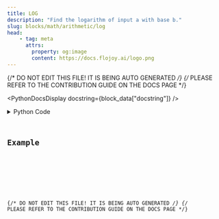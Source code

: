 ```yaml
---
title: LOG
description: "Find the logarithm of input a with base b."
slug: blocks/math/arithmetic/log
head:
    - tag: meta
      attrs:
        property: og:image
        content: https://docs.flojoy.ai/logo.png
---
```


{/* DO NOT EDIT THIS FILE! IT IS BEING AUTO GENERATED */}
{/* PLEASE REFER TO THE CONTRIBUTION GUIDE ON THE DOCS PAGE */}


<PythonDocsDisplay docstring={block_data["docstring"]} />
<details>
<summary>Python Code</summary>



<Code code={pythonCode} lang="py" wrap theme="dracula" />

[Find this Flojoy Block on GitHub](https://github.com/flojoy-ai/blocks/blob/main/blocks/MATH/ARITHMETIC/LOG/LOG.py)

</details>

## Example


<GetHelpWidget />


<AppDisplay app={app} blockName="LOG" client:visible />


<Example />

{/* DO NOT EDIT THIS FILE! IT IS BEING AUTO GENERATED */}
{/* PLEASE REFER TO THE CONTRIBUTION GUIDE ON THE DOCS PAGE */}
